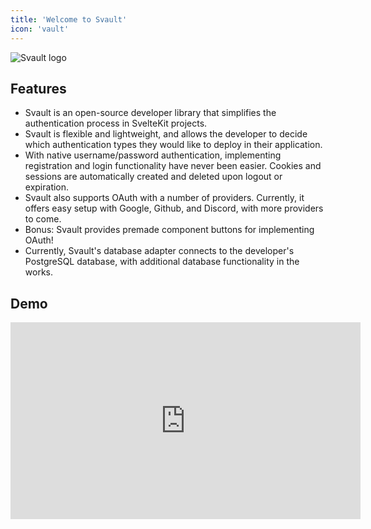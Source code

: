 ```yaml
---
title: 'Welcome to Svault'
icon: 'vault'
---
```


<img
  src="/images/svault-logo.png"
  alt="Svault logo"
/>

## Features

- Svault is an open-source developer library that simplifies the authentication process in SvelteKit projects.
- Svault is flexible and lightweight, and allows the developer to decide which authentication types they would like to deploy in their application.
- With native username/password authentication, implementing registration and login functionality have never been easier. Cookies and sessions are automatically created and deleted upon logout or expiration.
- Svault also supports OAuth with a number of providers. Currently, it offers easy setup with Google, Github, and Discord, with more providers to come.
- Bonus: Svault provides premade component buttons for implementing OAuth!
- Currently, Svault's database adapter connects to the developer's PostgreSQL database, with additional database functionality in the works.

## Demo


<iframe
  width="560"
  height="315"
  src="https://www.youtube.com/embed/iMSAZ2DluJ4"
  title="Svault Demo"
  frameborder="0"
  allow="accelerometer; autoplay; clipboard-write; encrypted-media; gyroscope; picture-in-picture"
  allowfullscreen
></iframe>